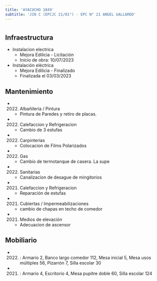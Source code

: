 ```yaml
---
title: 'AYACUCHO 1849'
subtitle: 'JIN C (EPCJC 21/01°) - EPC N° 21 ANGEL GALLARDO'
---
```


#
## Infraestructura

* Instalacion electrica 
    + Mejora Edilicia - Licitación 
    + Inicio de obra: 10/07/2023 


* Instalación eléctrica 
    + Mejora Edilicia - Finalizado 
    + Finalizada el 03/03/2023 






## Mantenimiento

*  (2022) Albañileria / Pintura 
    + Pintura de Paredes y retiro de placas.

*  (2022) Calefaccion y Refrigeracion 
    + Cambio de 3 estufas

*  (2022) Carpinterías 
    + Colocacion de Films Polarizados

*  (2022) Gas 
    + Cambio de termotanque de casera. La supe

*  (2022) Sanitarias 
    + Canalizacion de desague de mingitorios

*  (2021) Calefaccion y Refrigeracion 
    + Reparación de estufas

*  (2021) Cubiertas / Impermeabilizaciones 
    + cambio de chapas en techo de comedor

*  (2021) Medios de elevación 
    + Adecuacion de ascensor





## Mobiliario

*  (2022) : Armario 2, Banco largo comedor 112, Mesa inicial 5, Mesa usos múltiples 56, Pizarrón 7, Silla escolar 30 

*  (2021) : Armario 4, Escritorio 4, Mesa pupitre doble 60, Silla escolar 124 



